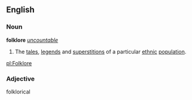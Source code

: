 ==English==
===Noun===
{{wikipedia}}
'''folklore''' ''[[uncountable]]''
#The [[tale]]s, [[legend]]s and [[superstition]]s of a particular [[ethnic]] [[population]].

[[pl:Folklore]]

=== Adjective ===
folklorical